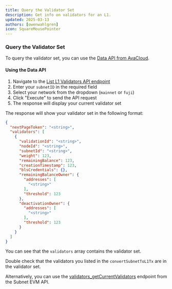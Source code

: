 ```yaml
---
title: Query the Validator Set
description: Get info on validators for an L1.
updated: 2025-03-13
authors: [owenwahlgren]
icon: SquareMousePointer
---
```



### Query the Validator Set

<ToolboxMdxWrapper>
    <QueryL1ValidatorSet />
</ToolboxMdxWrapper>

To query the validator set, you can use the [Data API from AvaCloud](https://developers.avacloud.io/data-api/primary-network/list-l1-validators?playground=open).

#### Using the Data API

1. Navigate to the [List L1 Validators API endpoint](https://developers.avacloud.io/data-api/primary-network/list-l1-validators?playground=open)
2. Enter your `subnetID` in the required field
3. Select your network from the dropdown (`mainnet` or `fuji`)
4. Click "Execute" to send the API request
5. The response will display your current validator set

The response will show your validator set in the following format:

```json
{
  "nextPageToken": "<string>",
  "validators": [
    {
      "validationId": "<string>",
      "nodeId": "<string>",
      "subnetId": "<string>",
      "weight": 123,
      "remainingBalance": 123,
      "creationTimestamp": 123,
      "blsCredentials": {},
      "remainingBalanceOwner": {
        "addresses": [
          "<string>"
        ],
        "threshold": 123
      },
      "deactivationOwner": {
        "addresses": [
          "<string>"
        ],
        "threshold": 123
      }
    }
  ]
}
```

You can see that the `validators` array contains the validator set.

Double check that the validators you listed in the `convertSubnetToL1Tx` are in the validator set.


Alternatively, you can use the [validators_getCurrentValidators](/docs/api-reference/subnet-evm-api#validators_getcurrentvalidators) endpoint from the Subnet EVM API.



